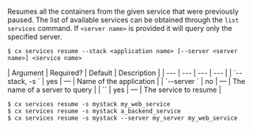 Resumes all the containers from the given service that were previously paused. The list of available  services can be obtained through the `list services` command. If `<server name>` is provided it will query only the specified server.

<Tabs >
<Tab label="Usage">

```shell
$ cx services resume --stack <application name> [--server <server name>] <service name>
```
</Tab>
    
<Tab label="arguments">
| Argument | Required? | Default | Description |
|  ---  |  ---  |  ---  |  ---  |
| `--stack, -s <application name>` | yes | — | Name of the application |
| `--server <server name>` | no | — | The name of a server to query |
| `<service name>` | yes | — | The service to resume |
</Tab>
<Tab label="examples">

```shell
$ cx services resume -s mystack my_web_service
$ cx services resume -s mystack a_backend_service
$ cx services resume -s mystack --server my_server my_web_service
```

</Tab>
</Tabs>